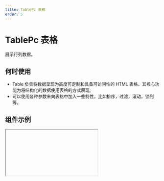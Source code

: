 ```yaml
---
title: TablePc 表格
order: 5
---
```


# TablePc 表格

展示行列数据。

## 何时使用

- Table 负责将数据呈现为高度可定制和具备可访问性的 HTML 表格，其核心功能为将结构化的数据使用表格的方式展现;
- 可以使用各种参数来向表格中加入一些特性，比如排序，过滤，滚动，锁列等。

## 组件示例


<Iframe url="https://www.aliwork.com/developer/table-pc-v2?isRenderNav=false" />

## 组件属性

<AttrTable
  dataSource={[
    {
      code: 'columns',
      type: '[TableColumn[]](/docs/components/interface#tablecolumn)',
      default: '-',
      desc: '可通过绑定数据源设置数据列',
    },
    {
      code: 'dataSourceType',
      type: `'data' | 'url'`,
      default: `'data'`,
      desc: '数据源类型',
    },
    {
      code: 'data',
      type: 'any[]',
      default: '-',
      desc: '数据源',
    },
    {
      code: 'primaryKey',
      type: 'string',
      default: `'id'`,
      desc: '设置数据主键，数据主键用于区分数据中不同的行，对行选择和行编辑功能非常重要，不同的行主键值不可重复，一般采用数据库中自增 ID 字段',
    },
    {
      code: 'loading',
      type: 'boolean',
      default: 'false',
      desc: '是否处于加载状态',
    },
    {
      code: 'actionTitle',
      type: 'string',
      default: `'操作'`,
      desc: '设置操作列标题',
    },
    {
      code: 'actionWidth',
      type: 'number',
      default: '0',
      desc: '设置操作列宽度',
    },
    {
      code: 'actionType',
      type: 'string',
      default: `'link'`,
      desc: '设置操作列按钮类型',
    },
    {
      code: 'actionFixed',
      type: 'string',
      default: `'none'`,
      desc: '设置操作列列固定',
    },
    {
      code: 'actionHidden',
      type: 'boolean',
      default: 'false',
      desc: '设置操作列是否隐藏',
    },
    {
      code: 'maxWebShownActionCount',
      type: 'number',
      default: '3',
      desc: '设置最大展示数量',
    },
    {
      code: 'title',
      type: 'string',
      default: `'详情'`,
      desc: '设置操作项-标题',
    },
    {
      code: 'mode',
      type: 'string',
      default: `'VIEW'`,
      desc: '设置操作项-在编辑状态显示',
    },
    {
      code: 'device',
      type: 'string',
      default: '-',
      desc: '设置操作项-在特定端显示',
    },
    {
      code: 'callback',
      type: '(rowData: object)=>void',
      default: '-',
      desc: '设置操作项-回调函数',
    },
    {
      code: 'render',
      type: '(title: object,rowData: object)=>{title}',
      default: '-',
      desc: '设置操作项-定制渲染',
    },
    {
      code: 'showActionBar',
      type: 'boolean',
      default: 'true',
      desc: '设置顶部操作-显示操作条',
    },
    {
      code: 'actionBar',
      type: 'array',
      default: "[{title: {zh_CN: '操作1',en_US: 'Action 1',type: 'i18n'},option: 'callback'}]",
      desc: '设置顶部操作-操作条',
    },
    {
      code: 'title',
      type: 'string',
      default: `'操作'`,
      desc: '设置顶部操作-操作条标题',
    },
    {
      code: 'callback',
      type: '()=>void',
      default: '-',
      desc: '设置顶部操作-操作条回调函数',
    },
    {
      code: 'isDisabled',
      type: '()=>{false}',
      default: 'true',
      desc: '设置顶部操作-操作条操作是否禁用',
    },
    {
      code: 'pageMode',
      type: 'string',
      default: '-',
      desc: '设置顶部操作-操作条页面跳转,关联页面状态',
    },
    {
      code: 'isDisabled',
      type: '()=>{false}',
      default: '-',
      desc: '设置顶部操作-操作条页面跳转,是否禁用',
    },
    {
      code: 'showLinkBar',
      type: 'boolean',
      default: 'true',
      desc: '设置顶部操作-是否显示外链条',
    },
    {
      code: 'title',
      type: 'string',
      default: `'外链操作'`,
      desc: '设置顶部操作-外链操作条,外链操作标题',
    },
    {
      code: 'callback',
      type: '()=>void',
      default: '-',
      desc: '设置顶部操作-外链操作条,外链操作回调',
    },
    {
      code: 'showSearch',
      type: 'boolean',
      default: 'true',
      desc: '设置顶部操作-显示搜索条',
    },
    {
      code: 'searchBarPlaceholder',
      type: 'string',
      default: `'请搜索'`,
      desc: '设置顶部操作-显示搜索条占位符',
    },
    {
      code: 'showCustomCoulmn',
      type: 'boolean',
      default: 'false',
      desc: '设置顶部操作-显示列筛选器',
    },
    {
      code: 'onColumnsChange',
      type: '(columns: object)=>void',
      default: '-',
      desc: '设置顶部操作-列筛选器回调',
    },
    {
      code: 'showCustomBarItem',
      type: 'boolean',
      default: 'false',
      desc: '设置顶部操作-显示自定义区域',
    },
    {
      code: 'showCustomCoulmn',
      type: '()=>void',
      default: '-',
      desc: '设置顶部操作-自定义区域渲染',
    },
    {
      code: 'theme',
      type: 'string',
      default: `'split'`,
      desc: '设置风格和样式-主题',
    },
    {
      code: 'hasHeader',
      type: 'boolean',
      default: 'true',
      desc: '设置风格和样式-显示表头',
    },
    {
      code: 'fixedHeader',
      type: 'boolean',
      default: 'true',
      desc: '设置风格和样式-表头是否固定',
    },
    {
      code: 'maxBodyHeight',
      type: 'number',
      default: '0',
      desc: '设置风格和样式-表头是否固定,最大内容区域的高度',
    },
    {
      code: 'stickyHeader',
      type: 'boolean',
      default: 'false',
      desc: '设置风格和样式-表头是否是sticky',
    },
    {
      code: 'useVirtual',
      type: 'boolean',
      default: 'false',
      desc: '设置风格和样式-虚拟滚动',
    },
    {
      code: 'setLoadingComponent',
      type: 'boolean',
      default: 'false',
      desc: '设置风格和样式-自定义loading组件',
    },
    {
      code: 'loadingComponent',
      type: '()=>ReactNode',
      default: '-',
      desc: '设置风格和样式-设置loading组件',
    },
    {
      code: 'cellProps',
      type: '(rowIndex: number,colIndex: number,dataIndex: number,record: object)=>void',
      default: '-',
      desc: '设置风格和样式-单元格分割合并',
    },
    {
      code: 'rowProps',
      type: '(record: object,index: number)=>void',
      default: '-',
      desc: '设置风格和样式-单元格行属性配置',
    },
    {
      code: 'setEmptyContent',
      type: 'boolean',
      default: 'false',
      desc: '设置风格和样式-自定义空数据渲染',
    },
    {
      code: 'emptyContent',
      type: '()=>ReactNode',
      default: '-',
      desc: '设置风格和样式-空数据渲染',
    },
    {
      code: 'showRowSelector',
      type: 'boolean',
      default: 'false',
      desc: '设置行选择器-是否显示',
    },
    {
      code: 'mode',
      type: 'string',
      default: `'multiple'`,
      desc: '设置行选择器-类型',
    },
    {
      code: 'selectedRowKeys',
      type: 'string',
      default: '-',
      desc: '设置行选择器-已选中的行',
    },
    {
      code: 'onChange',
      type: '(selectedRowKeys: array,records: array)=>void',
      default: '-',
      desc: '设置行选择器-选择变动回调',
    },
    {
      code: 'onSelect',
      type: '({selected: boolean,rowData: object,selectedRows: array})=>void',
      default: '-',
      desc: '设置行选择器-单行选择回调',
    },
    {
      code: 'onSelectAll',
      type: '(selected: boolean,selectedRows: array)=>void',
      default: '-',
      desc: '设置行选择器-全部选择回调',
    },
    {
      code: 'columnProps',
      type: '()=>void',
      default: '-',
      desc: '设置行选择器-选择列属性',
    },
    {
      code: 'getProps',
      type: '(rowData: object,index: number)=>void',
      default: '-',
      desc: '设置行选择器-选择器属性',
    },
    {
      code: 'titleProps',
      type: '(rowData: object,index: number)=>void',
      default: '',
      desc: '设置行选择器-选择列列标题属性',
    },
    {
      code: 'titleAddons',
      type: '(rowData: object,index: number)=>{false}',
      default: '',
      desc: '设置行选择器-选择列列标题元素',
    },
    {
      code: 'isPagination',
      type: 'boolean',
      default: 'true',
      desc: '分页设置-使用分页',
    },
    {
      code: 'pagination',
      type: 'string',
      default: `'right'`,
      desc: '分页设置-分页位置',
    },
    {
      code: 'size',
      type: 'string',
      default: `'medium'`,
      desc: '分页设置-分页尺寸',
    },
    {
      code: 'type',
      type: 'string',
      default: `'normal'`,
      desc: '分页设置-分页类型',
    },
    {
      code: 'shape',
      type: 'string',
      default: 'arrow-only',
      desc: '分页设置-前进后退按钮样式',
    },
    {
      code: 'pageSizeSelector',
      type: 'boolean',
      default: 'false',
      desc: '分页设置-每页显示选择器类型',
    },
    {
      code: 'pageSizeList',
      type: 'array',
      default: '[5,10,20]',
      desc: '分页设置-每页显示选择器可选值',
    },
    {
      code: 'pageSize',
      type: 'number',
      default: '10',
      desc: '分页设置-pageSize',
    },
    {
      code: 'pageSizePosition',
      type: 'string',
      default: `'end'`,
      desc: '分页设置-每页显示选择器在组件中的位置',
    },
    {
      code: 'pageShowCount',
      type: 'number',
      default: '5',
      desc: '分页设置-页码显示数量',
    },
    {
      code: 'isPagination',
      type: 'boolean',
      default: 'false',
      desc: '分页设置-当分页数为1时，是否隐藏分页器',
    },
    {
      code: 'showMiniPager',
      type: 'boolean',
      default: 'false',
      desc: '分页设置-是否显示顶部的迷你分页(仅对 PC 端渲染有效)',
    },
    {
      code: 'isExpand',
      type: 'boolean',
      default: 'false',
      desc: '设置可折叠/树形表格-启用折叠',
    },
    {
      code: 'hasExpandedRowCtrl',
      type: 'boolean',
      default: 'true',
      desc: '设置可折叠/树形表格-启用折叠,折叠按钮',
    },
    {
      code: 'expandedRowIndent',
      type: 'array',
      default: '[]',
      desc: '设置可折叠/树形表格-启用折叠,额外渲染行的缩进',
    },
    {
      code: 'expandedRowRender',
      type: '(record: object,index: number)=> ReactNode',
      default: '-',
      desc: '设置可折叠/树形表格-启用折叠,额外渲染行的渲染函数',
    },
    {
      code: 'getExpandedColProps',
      type: '(record: object,index: number)=> ReactNode',
      default: '-',
      desc: '设置可折叠/树形表格-启用折叠,设置额外渲染行的属性',
    },
    {
      code: 'openRowKeys',
      type: 'string',
      default: '-',
      desc: '设置可折叠/树形表格-启用折叠,默认展开渲染的行',
    },
    {
      code: 'onRowOpen',
      type: '(openRowKeys: array,currentRowKey: string,expanded: boolean,currentRecord: object)=>void',
      default: '-',
      desc: '设置可折叠/树形表格-启用折叠,展开收起时触发的事件',
    },
    {
      code: 'isTree',
      type: 'boolean',
      default: 'false',
      desc: '设置可折叠/树形表格-启用树形',
    },
    {
      code: 'openRowKeys',
      type: 'string',
      default: '-',
      desc: '设置可折叠/树形表格-启用树形-默认展开渲染的行',
    },
    {
      code: 'onRowOpen',
      type: '(openRowKeys: array,currentRowKey: string,expanded: boolean,currentRecord: object)=>void',
      default: '-',
      desc: '设置可折叠/树形表格-启用树形,展开收起时触发的事件',
    },
    {
      code: 'mobileMode',
      type: 'string',
      default: 'normal',
      desc: '手机端特有配置-展示风格',
    },
    {
      code: 'mobileExpanViewMode',
      type: 'string',
      default: 'normal',
      desc: '手机端特有配置-展开方式',
    },
    {
      code: 'mobileDefaultCardColumns',
      type: 'string',
      default: '4',
      desc: '手机端特有配置-展开方式,默认字段数',
    },
    {
      code: 'mobileActionsStyle',
      type: 'string',
      default: '-',
      desc: '手机端特有配置-设置展开方式,操作风格',
    },
    {
      code: 'mobileMargin',
      type: 'number',
      default: '0',
      desc: '手机端特有配置-设置默认外边距',
    },
    {
      code: 'noPadding',
      type: 'boolean',
      default: 'false',
      desc: '高级-设置隐藏边距',
    },
    {
      code: 'useStickyLock',
      type: 'boolean',
      default: 'false',
      desc: '高级-设置列固定优化',
    },
    {
      code: 'onFetchData',
      type: '({params: object})=>void',
      default: '-',
      desc: '动作设置-分页、搜索、排序时触发',
    },
    {
      code: 'onCellDataChange',
      type: '({data: object})=>void',
      default: '-',
      desc: '动作设置-编态数据发生变化时触发',
    },
    {
      code: 'onRowClick',
      type: '({record: object,index:number,evt:object})=>void',
      default: '-',
      desc: '动作设置-点击表格每一行触发的事件',
    },
    {
      code: 'onRowMouseEnter',
      type: '({record: object,index:number,evt:object})=>void',
      default: '-',
      desc: '动作设置-悬浮在表格每一行的时候触发的事件',
    },
    {
      code: 'onRowMouseLeave',
      type: '({record: object,index:number,evt:object})=>void',
      default: '-',
      desc: '动作设置-离开表格每一行的时候触发的事件',
    },
    {
      code: 'onResizeChange',
      type: '({dataIndex: string,value:number})=>void',
      default: '-',
      desc: '动作设置-重设列尺寸的时候触发的事件',
    },
  ]}
/>
